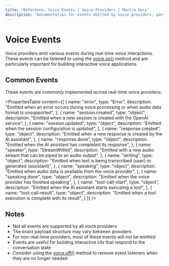 ```yaml
---
title: "Reference: Voice Events | Voice Providers | Mastra Docs"
description: "Documentation for events emitted by voice providers, particularly for real-time voice interactions."
---
```


# Voice Events

Voice providers emit various events during real-time voice interactions. These events can be listened to using the [voice.on()](./voice.on) method and are particularly important for building interactive voice applications.

## Common Events

These events are commonly implemented across real-time voice providers:

<PropertiesTable
  content={[
    {
      name: "error",
      type: "Error",
      description: "Emitted when an error occurs during voice processing or when audio data format is unsupported",
    },
    {
      name: "session.created",
      type: "object",
      description: "Emitted when a new session is created with the OpenAI service",
    },
    {
      name: "session.updated",
      type: "object",
      description: "Emitted when the session configuration is updated",
    },
    {
      name: "response.created",
      type: "object",
      description: "Emitted when a new response is created by the AI assistant",
    },
    {
      name: "response.done",
      type: "object",
      description: "Emitted when the AI assistant has completed its response",
    },
    {
      name: "speaker",
      type: "StreamWithId",
      description: "Emitted with a new audio stream that can be piped to an audio output",
    },
    {
      name: "writing",
      type: "object",
      description: "Emitted when text is being transcribed (user) or generated (assistant)",
    },
    {
      name: "speaking",
      type: "object",
      description: "Emitted when audio data is available from the voice provider",
    },
    {
      name: "speaking.done",
      type: "object",
      description: "Emitted when the voice provider has finished speaking",
    },
    {
      name: "tool-call-start",
      type: "object",
      description: "Emitted when the AI assistant starts executing a tool",
    },
    {
      name: "tool-call-result",
      type: "object",
      description: "Emitted when a tool execution is complete with its result",
    }
  ]}
/>

## Notes

- Not all events are supported by all voice providers
- The exact payload structure may vary between providers
- For non-real-time providers, most of these events will not be emitted
- Events are useful for building interactive UIs that respond to the conversation state
- Consider using the [voice.off()](./voice.off) method to remove event listeners when they are no longer needed
